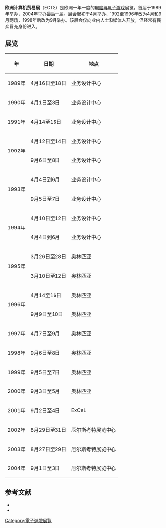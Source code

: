 {{NoteTA
| G1 = Games
}}

'''欧洲计算机贸易展'''（ECTS）是欧洲一年一度的[[电脑与电子游戏|电脑与电子游戏]]展览，首届于1989年举办，2004年举办最后一届。展会起初于4月举办，1992至1996年改为4月和9月两场，1998年后改为9月举办。该展会仅向业内人士和媒体人开放，但经常有民众冒充身份进入。

== 展览 ==

{| class="wikitable"
!年
!日期
!地点
|-
| 1989年
| 4月16日至18日
| 业务设计中心
|-
| 1990年
| 4月1日至3日
| 业务设计中心
|-
| 1991年
| 4月14至16日
| 业务设计中心
|-
| rowspan="2" | 1992年
| 4月12日至14日
| 业务设计中心
|-
| 9月6日至8日
| 业务设计中心
|-
| rowspan="2" | 1993年
| 4月4日到6月
| 业务设计中心
|-
| 9月5日至7日
| 业务设计中心
|-
| rowspan="2" | 1994年
| 4月10日至12日
| 业务设计中心
|-
| 4月4日到6月
| 业务设计中心
|-
| rowspan="2" | 1995年
| 3月26日至28日
| 奥林匹亚
|-
| 3月10日至12日
| 奥林匹亚
|-
| rowspan="2" | 1996年
| 4月14至16日
| 奥林匹亚
|-
| 9月9日至10日
| 奥林匹亚
|-
| 1997年
| 4月7日至9月
| 奥林匹亚
|-
| 1998年
| 9月6日至8日
| 奥林匹亚
|-
| 1999年
| 9月5日至7日
| 奥林匹亚
|-
| 2000年
| 9月3日至5月
| 奥林匹亚
|-
| 2001年
| 9月2日至4日
| ExCeL
|-
| 2002年
| 8月29日至31日
| 厄尔斯考特展览中心
|-
| 2003年
| 8月27日至29日
| 厄尔斯考特展览中心
|-
| 2004年
| 9月1日至3日
| 厄尔斯考特展览中心
|}

== 参考文献 ==

* {{Cite web |url=http://www.gamasutra.com/features/20040908/jenkins_01.shtml |title=Event Wrap-Up: London Games Week 2004 |author=David Jenkins |publisher=[[Gamasutra|Gamasutra]] |date=8 сентября 2004 года |accessdate=5 апреля 2010 |language=en |archiveurl=https://www.webcitation.org/676aw6NsF?url=http://www.gamasutra.com/view/feature/2134/event_wrapup_london_games_week_.php |archivedate=2012-04-22 |deadurl=yes }}
* {{Cite web |url=http://www.ibiblio.org/GameBytes/issue19/misc/etcs.html |title=EUROPEAN COMPUTER TRADE SHOW Spring '94 - Trip Report |author=Andrew Stevens |publisher=ibiblio.org |date=1994 год |accessdate=5 апреля 2010 |language=en |archiveurl=https://www.webcitation.org/676awibP4?url=http://www.ibiblio.org/GameBytes/issue19/misc/etcs.html |archivedate=2012-04-22 |deadurl=yes }}

{{DEFAULTSORT:European Computer Trade Show}}
[[Category:電子遊戲展覽|Category:電子遊戲展覽]]

{{videogame-culture-stub}}
